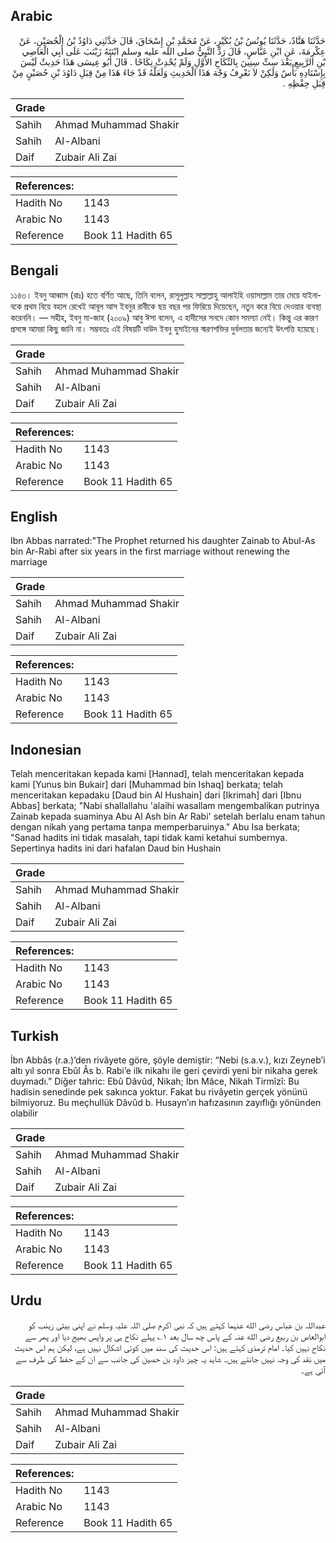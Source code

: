 ## Arabic


<div dir="rtl" lang="ar" style={{fontSize:'larger',backgroundColor:'#f8f9fa',padding:20}}>
حَدَّثَنَا هَنَّادٌ، حَدَّثَنَا يُونُسُ بْنُ بُكَيْرٍ، عَنْ مُحَمَّدِ بْنِ إِسْحَاقَ، قَالَ حَدَّثَنِي دَاوُدُ بْنُ الْحُصَيْنِ، عَنْ عِكْرِمَةَ، عَنِ ابْنِ عَبَّاسٍ، قَالَ رَدَّ النَّبِيُّ صلى الله عليه وسلم ابْنَتَهُ زَيْنَبَ عَلَى أَبِي الْعَاصِي بْنِ الرَّبِيعِ بَعْدَ سِتِّ سِنِينَ بِالنِّكَاحِ الأَوَّلِ وَلَمْ يُحْدِثْ نِكَاحًا ‏.‏ قَالَ أَبُو عِيسَى هَذَا حَدِيثٌ لَيْسَ بِإِسْنَادِهِ بَأْسٌ وَلَكِنْ لاَ نَعْرِفُ وَجْهَ هَذَا الْحَدِيثِ وَلَعَلَّهُ قَدْ جَاءَ هَذَا مِنْ قِبَلِ دَاوُدَ بْنِ حُصَيْنٍ مِنْ قِبَلِ حِفْظِهِ ‏.‏
</div>
<div style={{backgroundColor:'#f8f9fa',padding:20, marginBottom: 10}}><table> <thead> <tr> <th>Grade</th> <th></th> </tr> </thead> <tbody> <tr><td>Sahih</td><td>Ahmad Muhammad Shakir</td></tr><tr><td>Sahih</td><td>Al-Albani</td></tr><tr><td>Daif</td><td>Zubair Ali Zai</td></tr></tbody></table><table> <thead> <tr> <th>References:</th> <th></th> </tr> </thead> <tbody><tr><td>Hadith No</td><td>1143</td></tr><tr><td>Arabic No</td><td>1143</td></tr><tr><td>Reference</td><td>Book 11 Hadith 65</td></tr></tbody></table></div>

## Bengali


<div dir="ltr" lang="bn" style={{fontSize:'larger',backgroundColor:'#f8f9fa',padding:20}}>
১১৪৩। ইবনু আব্বাস (রাঃ) হতে বর্ণিত আছে, তিনি বলেন, রাসূলুল্লাহ সাল্লাল্লাহু আলাইহি ওয়াসাল্লাম তার মেয়ে যাইনাবকে প্রথম বিয়ে বহাল রেখেই আবূল আস ইবনুর রাবীকে ছয় বছর পর ফিরিয়ে দিয়েছেন, নতুন করে বিয়ে দেওয়ার ব্যবস্থা করেননি। — সহীহ, ইবনু মা-জাহ (২০০৯) আবু ঈসা বলেন, এ হাদীসের সনদে কোন সমস্যা নেই। কিন্তু এর কারণ প্রসঙ্গে আমরা কিছু জানি না। সম্ভবতঃ এই বিষয়টি দাউদ ইবনু হুসাইনের স্মরণশক্তির দুর্বলতার জন্যেই উৎপত্তি হয়েছে।
</div>
<div style={{backgroundColor:'#f8f9fa',padding:20, marginBottom: 10}}><table> <thead> <tr> <th>Grade</th> <th></th> </tr> </thead> <tbody> <tr><td>Sahih</td><td>Ahmad Muhammad Shakir</td></tr><tr><td>Sahih</td><td>Al-Albani</td></tr><tr><td>Daif</td><td>Zubair Ali Zai</td></tr></tbody></table><table> <thead> <tr> <th>References:</th> <th></th> </tr> </thead> <tbody><tr><td>Hadith No</td><td>1143</td></tr><tr><td>Arabic No</td><td>1143</td></tr><tr><td>Reference</td><td>Book 11 Hadith 65</td></tr></tbody></table></div>

## English


<div dir="ltr" lang="en" style={{fontSize:'larger',backgroundColor:'#f8f9fa',padding:20}}>
Ibn Abbas narrated:"The Prophet returned his daughter Zainab to Abul-As bin Ar-Rabi after six years in the first marriage without renewing the marriage
</div>
<div style={{backgroundColor:'#f8f9fa',padding:20, marginBottom: 10}}><table> <thead> <tr> <th>Grade</th> <th></th> </tr> </thead> <tbody> <tr><td>Sahih</td><td>Ahmad Muhammad Shakir</td></tr><tr><td>Sahih</td><td>Al-Albani</td></tr><tr><td>Daif</td><td>Zubair Ali Zai</td></tr></tbody></table><table> <thead> <tr> <th>References:</th> <th></th> </tr> </thead> <tbody><tr><td>Hadith No</td><td>1143</td></tr><tr><td>Arabic No</td><td>1143</td></tr><tr><td>Reference</td><td>Book 11 Hadith 65</td></tr></tbody></table></div>

## Indonesian


<div dir="ltr" lang="id" style={{fontSize:'larger',backgroundColor:'#f8f9fa',padding:20}}>
Telah menceritakan kepada kami [Hannad], telah menceritakan kepada kami [Yunus bin Bukair] dari [Muhammad bin Ishaq] berkata; telah menceritakan kepadaku [Daud bin Al Hushain] dari [Ikrimah] dari [Ibnu Abbas] berkata; "Nabi shallallahu 'alaihi wasallam mengembalikan putrinya Zainab kepada suaminya Abu Al Ash bin Ar Rabi' setelah berlalu enam tahun dengan nikah yang pertama tanpa memperbaruinya." Abu Isa berkata; "Sanad hadits ini tidak masalah, tapi tidak kami ketahui sumbernya. Sepertinya hadits ini dari hafalan Daud bin Hushain
</div>
<div style={{backgroundColor:'#f8f9fa',padding:20, marginBottom: 10}}><table> <thead> <tr> <th>Grade</th> <th></th> </tr> </thead> <tbody> <tr><td>Sahih</td><td>Ahmad Muhammad Shakir</td></tr><tr><td>Sahih</td><td>Al-Albani</td></tr><tr><td>Daif</td><td>Zubair Ali Zai</td></tr></tbody></table><table> <thead> <tr> <th>References:</th> <th></th> </tr> </thead> <tbody><tr><td>Hadith No</td><td>1143</td></tr><tr><td>Arabic No</td><td>1143</td></tr><tr><td>Reference</td><td>Book 11 Hadith 65</td></tr></tbody></table></div>

## Turkish


<div dir="ltr" lang="tr" style={{fontSize:'larger',backgroundColor:'#f8f9fa',padding:20}}>
İbn Abbâs (r.a.)’den rivâyete göre, şöyle demiştir: “Nebi (s.a.v.), kızı Zeyneb’i altı yıl sonra Ebûl Âs b. Rabi’e ilk nikahı ile geri çevirdi yeni bir nikaha gerek duymadı.” Diğer tahric: Ebû Dâvûd, Nikah; İbn Mâce, Nikah Tirmîzî: Bu hadisin senedinde pek sakınca yoktur. Fakat bu rivâyetin gerçek yönünü bilmiyoruz. Bu meçhullük Dâvûd b. Husayn’ın hafızasının zayıflığı yönünden olabilir
</div>
<div style={{backgroundColor:'#f8f9fa',padding:20, marginBottom: 10}}><table> <thead> <tr> <th>Grade</th> <th></th> </tr> </thead> <tbody> <tr><td>Sahih</td><td>Ahmad Muhammad Shakir</td></tr><tr><td>Sahih</td><td>Al-Albani</td></tr><tr><td>Daif</td><td>Zubair Ali Zai</td></tr></tbody></table><table> <thead> <tr> <th>References:</th> <th></th> </tr> </thead> <tbody><tr><td>Hadith No</td><td>1143</td></tr><tr><td>Arabic No</td><td>1143</td></tr><tr><td>Reference</td><td>Book 11 Hadith 65</td></tr></tbody></table></div>

## Urdu


<div dir="rtl" lang="ur" style={{fontSize:'larger',backgroundColor:'#f8f9fa',padding:20}}>
عبداللہ بن عباس رضی الله عنہما کہتے ہیں کہ نبی اکرم صلی اللہ علیہ وسلم نے اپنی بیٹی زینب کو ابوالعاص بن ربیع رضی الله عنہ کے پاس چھ سال بعد ۱؎ پہلے نکاح ہی پر واپس بھیج دیا اور پھر سے نکاح نہیں کیا۔ امام ترمذی کہتے ہیں: اس حدیث کی سند میں کوئی اشکال نہیں ہے، لیکن ہم اس حدیث میں نقد کی وجہ نہیں جانتے ہیں۔ شاید یہ چیز داود بن حصین کی جانب سے ان کے حفظ کی طرف سے آئی ہے۔
</div>
<div style={{backgroundColor:'#f8f9fa',padding:20, marginBottom: 10}}><table> <thead> <tr> <th>Grade</th> <th></th> </tr> </thead> <tbody> <tr><td>Sahih</td><td>Ahmad Muhammad Shakir</td></tr><tr><td>Sahih</td><td>Al-Albani</td></tr><tr><td>Daif</td><td>Zubair Ali Zai</td></tr></tbody></table><table> <thead> <tr> <th>References:</th> <th></th> </tr> </thead> <tbody><tr><td>Hadith No</td><td>1143</td></tr><tr><td>Arabic No</td><td>1143</td></tr><tr><td>Reference</td><td>Book 11 Hadith 65</td></tr></tbody></table></div>